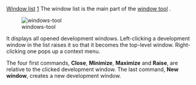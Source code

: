 [[Property:title|Window list]]
[[Property:weight|1]]
The window list is the main part of the [[Windows tool: Introduction|window tool]] . 

[[Image:windows-tool]]  

It displays all opened development windows. Left-clicking a development window in the list raises it so that it becomes the top-level window. Right-clicking one pops up a context menu.

The four first commands, '''Close''', '''Minimize''', '''Maximize''' and '''Raise''', are relative to the clicked development window. The last command, '''New window''', creates a new development window. 




